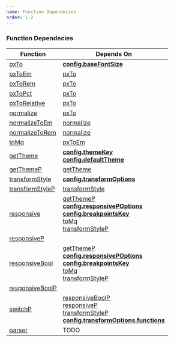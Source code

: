```yaml
---
name: Function Dependecies
order: 1.2
---
```


### Function Dependecies
| Function                | Depends On                                          |
|-------------------------|-----------------------------------------------------|
| [  pxTo  ](px-to)       | [ **config.baseFontSize** ](config#breakpointskey)  |
| [  pxToEm  ](px-to-em)  | [  pxTo  ](px-to)                                   |
| [  pxToRem ](px-to-rem) | [  pxTo  ](px-to)                                   |
| [  pxToPct ](px-to-pct) | [  pxTo  ](px-to)                                   |
| [  pxToRelative ](px-to-pct) | [  pxTo  ](px-to)                              |
| [  normalize ](normalize) | [  pxTo  ](px-to)                              |
| [  normalizeToEm ](normalize) | [  normalize  ](normalize)                              |
| [  normalizeToRem ](normalize-to-rem) | [  normalize  ](normalize)                              |
| [  toMq ](px-to-pct) | [  pxToEm  ](px-to-em)                              |
| [  getTheme](get-theme) | [ **config.themeKey** ](config#themeKey) <br />[ **config.defaultTheme** ](config#defaultTheme)   |
| [  getThemeP](get-theme-p) | [ getTheme](get-theme)   |
| [  transformStyle ](transform-style) | [ **config.transformOptions** ](config#transformOptions)  |
| [  transformStyleP ](transform-style) | [transformStyle ](transform-style)  |
| [  responsive ](responsive) |  [getThemeP](get-theme-p) <br /> [ **config.responsivePOptions** ](config#responsive-p-options) <br /> [ **config.breakpointsKey** ](config#breakpointsKey) <br /> [  toMq ](px-to-pct) <br />  [  transformStyleP ](transform-style) |
| [  responsiveP ](responsive-p) |   |
| [  responsiveBool ](responsive-bool) |  [getThemeP](get-theme-p) <br /> [ **config.responsivePOptions** ](config#responsive-p-options) <br /> [ **config.breakpointsKey** ](config#breakpointsKey) <br /> [  toMq ](px-to-pct) <br />  [  transformStyleP ](transform-style) |
| [  responsiveBoolP ](responsiveBool-p) |   |
| [  switchP ](responsiveBool-p) | [  responsiveBoolP ](responsiveBool-p) <br /> [responsiveP ](responsive-p)   <br />[  transformStyleP ](transform-style) <br />  [ **config.transformOptions.functions** ](config#transformOptions)   |
| [  parser ](parser) | TODO |



